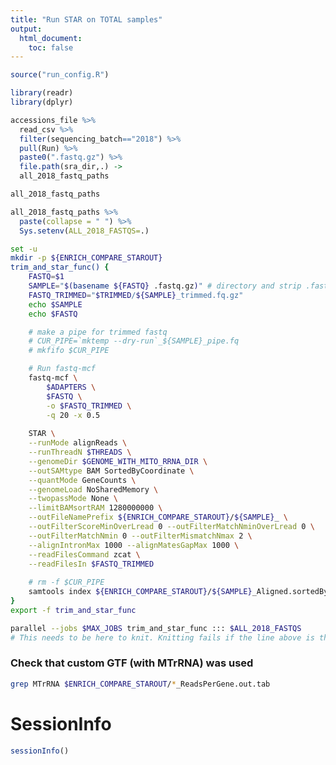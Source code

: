 ```yaml
---
title: "Run STAR on TOTAL samples"
output:
  html_document:
    toc: false
---
```


```r
source("run_config.R")

library(readr)
library(dplyr)
```

```r
accessions_file %>%
  read_csv %>%
  filter(sequencing_batch=="2018") %>%
  pull(Run) %>%
  paste0(".fastq.gz") %>%
  file.path(sra_dir,.) ->
  all_2018_fastq_paths

all_2018_fastq_paths

all_2018_fastq_paths %>%
  paste(collapse = " ") %>%
  Sys.setenv(ALL_2018_FASTQS=.)
```

```bash
set -u
mkdir -p ${ENRICH_COMPARE_STAROUT}
trim_and_star_func() {
    FASTQ=$1
    SAMPLE="$(basename ${FASTQ} .fastq.gz)" # directory and strip .fastq.gz file extension
    FASTQ_TRIMMED="$TRIMMED/${SAMPLE}_trimmed.fq.gz"
    echo $SAMPLE
    echo $FASTQ

    # make a pipe for trimmed fastq
    # CUR_PIPE=`mktemp --dry-run`_${SAMPLE}_pipe.fq
    # mkfifo $CUR_PIPE

    # Run fastq-mcf
    fastq-mcf \
        $ADAPTERS \
        $FASTQ \
        -o $FASTQ_TRIMMED \
        -q 20 -x 0.5
        
    STAR \
    --runMode alignReads \
    --runThreadN $THREADS \
    --genomeDir $GENOME_WITH_MITO_RRNA_DIR \
    --outSAMtype BAM SortedByCoordinate \
    --quantMode GeneCounts \
    --genomeLoad NoSharedMemory \
    --twopassMode None \
    --limitBAMsortRAM 1280000000 \
    --outFileNamePrefix ${ENRICH_COMPARE_STAROUT}/${SAMPLE}_ \
    --outFilterScoreMinOverLread 0 --outFilterMatchNminOverLread 0 \
    --outFilterMatchNmin 0 --outFilterMismatchNmax 2 \
    --alignIntronMax 1000 --alignMatesGapMax 1000 \
    --readFilesCommand zcat \
    --readFilesIn $FASTQ_TRIMMED        
        
    # rm -f $CUR_PIPE
    samtools index ${ENRICH_COMPARE_STAROUT}/${SAMPLE}_Aligned.sortedByCoord.out.bam
}
export -f trim_and_star_func

parallel --jobs $MAX_JOBS trim_and_star_func ::: $ALL_2018_FASTQS
# This needs to be here to knit. Knitting fails if the line above is the last line in the chunk!
```

### Check that custom GTF (with MTrRNA) was used
```bash
grep MTrRNA $ENRICH_COMPARE_STAROUT/*_ReadsPerGene.out.tab
```

# SessionInfo
```r
sessionInfo()
```
